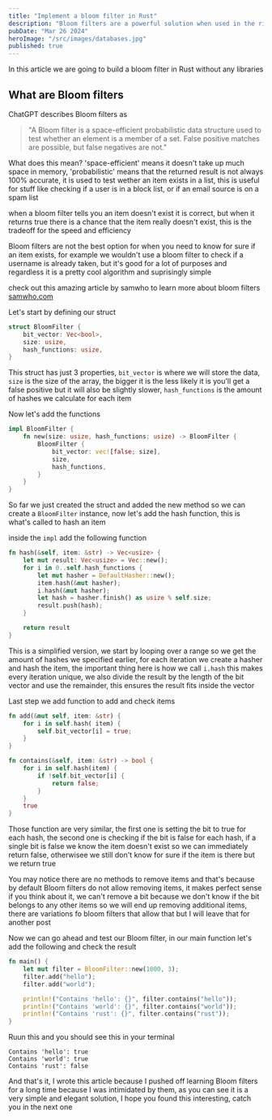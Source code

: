 ```yaml
---
title: "Implement a bloom filter in Rust"
description: "Bloom filters are a powerful solution when used in the right place, let's learn how they work by building one"
pubDate: "Mar 26 2024"
heroImage: "/src/images/databases.jpg"
published: true
---
```


In this article we are going to build a bloom filter in Rust without any libraries

## What are Bloom filters

ChatGPT describes Bloom filters as

> "A Bloom filter is a space-efficient probabilistic data structure used to test whether an element is a member of a set. False positive matches are possible, but false negatives are not."

What does this mean? 'space-efficient' means it doesn't take up much space in memory, 'probabilistic' means that the returned result is not always 100% accurate, it is used to test wether an item exists in a list, this is useful for stuff like checking if a user is in a block list, or if an email source is on a spam list

when a bloom filter tells you an item doesn't exist it is correct, but when it returns true there is a chance that the item really doesn't exist, this is the tradeoff for the speed and efficiency

Bloom filters are not the best option for when you need to know for sure if an item exists, for example we wouldn't use a bloom filter to check if a username is already taken, but it's good for a lot of purposes and regardless it is a pretty cool algorithm and suprisingly simple

check out this amazing article by samwho to learn more about bloom filters [samwho.com](https://samwho.dev/bloom-filters/)

Let's start by defining our struct

```rust
struct BloomFilter {
    bit_vector: Vec<bool>,
    size: usize,
    hash_functions: usize,
}
```

This struct has just 3 properties, `bit_vector` is where we will store the data, `size` is the size of the array, the bigger it is the less likely it is you'll get a false positive but it will also be slightly slower, `hash_functions` is the amount of hashes we calculate for each item

Now let's add the functions

```rust
impl BloomFilter {
    fn new(size: usize, hash_functions: usize) -> BloomFilter {
        BloomFilter {
            bit_vector: vec![false; size],
            size,
            hash_functions,
        }
    }
}
```

So far we just created the struct and added the new method so we can create a `BloomFilter` instance, now let's add the hash function, this is what's called to hash an item

inside the `impl` add the following function

```rust
fn hash(&self, item: &str) -> Vec<usize> {
    let mut result: Vec<usize> = Vec::new();
    for i in 0..self.hash_functions {
        let mut hasher = DefaultHasher::new();
        item.hash(&mut hasher);
        i.hash(&mut hasher);
        let hash = hasher.finish() as usize % self.size;
        result.push(hash);
    }

    return result
}
```

This is a simplified version, we start by looping over a range so we get the amount of hashes we specified earlier, for each iteration we create a hasher and hash the item, the important thing here is how we call `i.hash` this makes every iteration unique, we also divide the result by the length of the bit vector and use the remainder, this ensures the result fits inside the vector

Last step we add function to add and check items

```rust
fn add(&mut self, item: &str) {
    for i in self.hash( item) {
        self.bit_vector[i] = true;
    }
}

fn contains(&self, item: &str) -> bool {
    for i in self.hash(item) {
        if !self.bit_vector[i] {
            return false;
        }
    }
    true
}
```

Those function are very similar, the first one is setting the bit to true for each hash, the second one is checking if the bit is false for each hash, if a single bit is false we know the item doesn't exist so we can immediately return false, otherwisee we still don't know for sure if the item is there but we return true

You may notice there are no methods to remove items and that's because by default Bloom filters do not allow removing items, it makes perfect sense if you think about it, we can't remove a bit because we don't know if the bit belongs to any other items so we will end up removing additional items, there are variations fo bloom filters that allow that but I will leave that for another post

Now we can go ahead and test our Bloom filter, in our main function let's add the following and check the result

```rust
fn main() {
    let mut filter = BloomFilter::new(1000, 3);
    filter.add("hello");
    filter.add("world");

    println!("Contains 'hello': {}", filter.contains("hello"));
    println!("Contains 'world': {}", filter.contains("world"));
    println!("Contains 'rust': {}", filter.contains("rust"));
}
```

Ruun this and you should see this in your terminal

```plaintxt
Contains 'hello': true
Contains 'world': true
Contains 'rust': false
```

And that's it, I wrote this article because I pushed off learning Bloom filters for a long time because I was intimidated by them, as you can see it is a very simple and elegant solution, I hope you found this interesting, catch you in the next one
